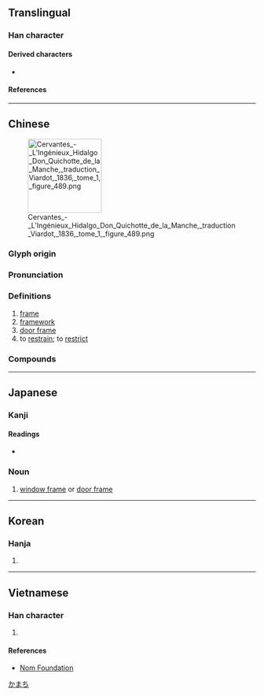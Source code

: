{{character info/new}}
==Translingual==

===Han character===
{{Han char|rn=75|rad=木|as=06|sn=10|four=41911|canj=DSMG,XDSMG|ids=⿰木匡}}

====Derived characters====
* {{l|mul|[[𥱜]]}}

====References====
{{Han ref|kx=0525.070|dkj=14760|dj=0914.020|hdz=21192.050|uh=6846}}

----

==Chinese==
{{zh-forms}}
[[File:Cervantes - L’Ingénieux Hidalgo Don Quichotte de la Manche, traduction Viardot, 1836, tome 1, figure 489.png|thumb|right|150px]]

===Glyph origin===
{{Han etym}}

===Pronunciation===
{{zh-pron
|m=框,er=y
|m_note=kuàngr - “frame”
|c=hong1,kwaang1
|mn=khong/kheng
|mn_note=khong - literary; kheng - vernacular
|mc=y
|oc=y
|ma=
|cat=n
}}

===Definitions===
{{zh-hanzi}}

# [[frame]]
# [[framework]]
# [[door frame]]
# to [[restrain]]; to [[restrict]]

===Compounds===
{{zh-der|三框闌兒|條條框框|方框|框子|框架|相框|框圖|畫框|方框圖|框框|籃框|邊框|門框|鏡框|同字框|病字框|周字框|國字框|圍字框|反字框|區字框|匠字框|三框|鳳字框}}

----

==Japanese==
{{wp|lang=ja}}

===Kanji===
{{ja-kanji|grade=|rs=木06}}

====Readings====
* {{ja-readings|on=[[きょう]] (kyō)|kun=[[かまち]] (kamachi)}}

===Noun===
{{ja-noun|かまち}}

# [[window frame]] or [[door frame]]

[[Category:ja:Architecture|かまち]]

----

==Korean==

===Hanja===
{{ko-hanja|hangeul=광|eumhun=|rv=gwang|mr=kwang|y=kwang}}

# {{rfdef|ko|sort=木06}}

----

==Vietnamese==

===Han character===
{{vi-hantu|rs=木06|[[chuồng]], [[khuông]]}}

# {{rfdef|vi|sort=木06}}

====References====
* [http://nomfoundation.org/common/nom_details.php?codepoint=6846 Nom Foundation]